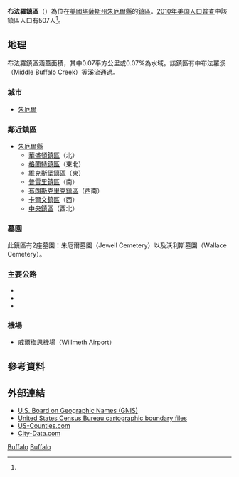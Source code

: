 {{noteTA
|G1=USState
}}
{{Infobox settlement
|official_name = 布法羅鎮區
|native_name = Buffalo Township
|settlement_type = 鎮區
|image_map = Map highlighting Buffalo Township, Jewell County, Kansas.svg
|mapsize = 
|map_caption = 布法羅鎮區在朱厄爾縣的位置
|coordinates_display = inline,title
|coordinates_region = US-KS
|subdivision_type = [[世界政區索引|國家]]
|subdivision_name = [[美国|美国]]
|subdivision_type1 = [[美國行政區劃|州]]
|subdivision_name1 = [[堪薩斯州|堪薩斯州]]
|subdivision_type2 = [[堪薩斯州縣份列表|縣]]
|subdivision_name2 = [[朱厄爾縣_(堪薩斯州)|朱厄爾縣]]
|area_total_km2 = 105.18
|area_land_km2 = 105.11
|area_water_km2 = 0.07
|area_total_sq_mi = 40.61
|area_land_sq_mi = 40.58
|area_water_sq_mi = 0.03
|area_water_percent = 0.07
|population_as_of = [[2010年美国人口普查|2010]]
|population_footnotes = <ref name=census>{{cite web|url=http://www.census.gov/geo/www/gazetteer/gazetteer2010.html|title=2010 Census Gazetteer Files|publisher=[[美国人口调查局|美国人口调查局]]|accessdate=2016-01-26|archive-url=https://web.archive.org/web/20121021075704/http://www.census.gov/geo/www/gazetteer/gazetteer2010.html|archive-date=2012-10-21|dead-url=yes}}</ref>
|population_total = 507
|population_density_km2 = auto
|elevation_footnotes = 
|elevation_m = 476
|elevation_ft = 1562
|latd = 39
|latm = 41
|lats = 55
|latNS = N
|longd = 98
|longm = 05
|longs = 29
|longEW = W
|blank_name = [[地名信息系统|GNIS]] feature ID
|blank_info = [http://geonames.usgs.gov/pls/gnispublic/f?p=gnispq:3:::NO::P3_FID:0472109 0472109]
|website = 
|footnotes = 
}}

'''布法羅鎮區'''（{{lang-en|'''Buffalo Township'''}}）為位在[[美國|美國]][[堪薩斯州|堪薩斯州]][[朱厄爾縣_(堪薩斯州)|朱厄爾縣]]的[[行政鎮區|鎮區]]。[[2010年美国人口普查|2010年美国人口普查]]中該鎮區人口有507人<ref name=census/>。

==地理==
布法羅鎮區涵蓋面積{{convert|105.18|km2|sqmi}}，其中0.07平方公里或0.07%為水域。該鎮區有中布法羅溪（Middle Buffalo Creek）等溪流通過。

===城市===
*[[朱厄爾_(堪薩斯州)|朱厄爾]]

=== 鄰近鎮區 ===
*[[朱厄爾縣_(堪薩斯州)|朱厄爾縣]]
**[[華盛頓鎮區_(朱厄爾縣)|華盛頓鎮區]]（北）
**[[格蘭特鎮區_(朱厄爾縣)|格蘭特鎮區]]（東北）
**[[維克斯堡鎮區_(朱厄爾縣)|維克斯堡鎮區]]（東）
**[[普雷里鎮區_(朱厄爾縣)|普雷里鎮區]]（南）
**[[布朗斯克里克鎮區_(朱厄爾縣)|布朗斯克里克鎮區]]（西南）
**[[卡爾文鎮區_(朱厄爾縣)|卡爾文鎮區]]（西）
**[[中央鎮區_(朱厄爾縣)|中央鎮區]]（西北）

=== 墓園===
此鎮區有2座墓園：朱厄爾墓園（Jewell Cemetery）以及沃利斯墓園（Wallace Cemetery）。

=== 主要公路 ===
* {{le|14號堪薩斯州州道|K-14 (Kansas highway)}}
* {{le|28號堪薩斯州州道|K-28 (Kansas highway)}}
* {{le|148號堪薩斯州州道|K-148 (Kansas highway)}}

===機場===
*威爾梅思機場（Willmeth Airport）
==參考資料==
{{reflist}}

==外部連結==
* [http://geonames.usgs.gov/domestic/ U.S. Board on Geographic Names (GNIS)] {{Wayback|url=http://geonames.usgs.gov/domestic/ |date=20180117014011 }}
* [https://web.archive.org/web/20000815064614/http://www.census.gov/geo/www/cob/ United States Census Bureau cartographic boundary files]
* [https://web.archive.org/web/20080723112151/http://www.us-counties.com/localgov/kansas.html US-Counties.com]
* [http://www.city-data.com/township/Buffalo-Jewell-KS.html City-Data.com] {{Wayback|url=http://www.city-data.com/township/Buffalo-Jewell-KS.html |date=20160303225058 }}

{{朱厄爾縣 (堪薩斯州)}}

[[Category:朱厄爾縣鎮區_(堪薩斯州)|Buffalo]]
[[Category:堪薩斯州鎮區|Buffalo]]